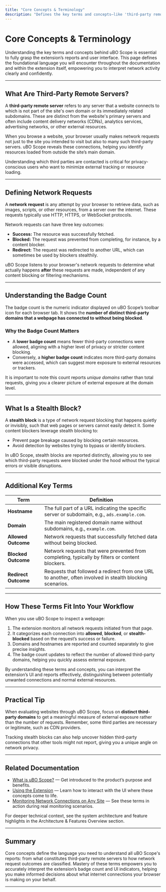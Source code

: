 ```yaml
---
title: "Core Concepts & Terminology"
description: "Defines the key terms and concepts—like 'third-party remote server', 'network request', 'badge count', and 'stealth block'—used throughout uBO Scope. Ensures users understand the language needed to interpret the extension’s reports and UI."
---
```


# Core Concepts & Terminology

Understanding the key terms and concepts behind uBO Scope is essential to fully grasp the extension’s reports and user interface. This page defines the foundational language you will encounter throughout the documentation and within the extension itself, empowering you to interpret network activity clearly and confidently.

---

## What Are Third-Party Remote Servers?

A **third-party remote server** refers to any server that a website connects to which is not part of the site's own domain or its immediately related subdomains. These are distinct from the website's primary servers and often include content delivery networks (CDNs), analytics services, advertising networks, or other external resources.

When you browse a website, your browser usually makes network requests not just to the site you intended to visit but also to many such third-party servers. uBO Scope reveals these connections, helping you identify resources loaded from outside the site’s main domain.

Understanding which third parties are contacted is critical for privacy-conscious users who want to minimize external tracking or resource loading.

---

## Defining Network Requests

A **network request** is any attempt by your browser to retrieve data, such as images, scripts, or other resources, from a server over the internet. These requests typically use HTTP, HTTPS, or WebSocket protocols.

Network requests can have three key outcomes:

- **Success:** The resource was successfully fetched.
- **Blocked:** The request was prevented from completing, for instance, by a content blocker.
- **Redirect:** The request was redirected to another URL, which can sometimes be used by blockers stealthily.

uBO Scope listens to your browser's network requests to determine what actually happens **after** these requests are made, independent of any content blocking or filtering mechanisms.

---

## Understanding the Badge Count

The badge count is the numeric indicator displayed on uBO Scope’s toolbar icon for each browser tab. It shows the **number of distinct third-party domains that a webpage has connected to without being blocked**.

### Why the Badge Count Matters

- A **lower badge count** means fewer third-party connections were allowed, aligning with a higher level of privacy or stricter content blocking.
- Conversely, a **higher badge count** indicates more third-party domains were accessed, which can suggest more exposure to external resources or trackers.

It is important to note this count reports *unique domains* rather than total requests, giving you a clearer picture of external exposure at the domain level.

---

## What Is a Stealth Block?

A **stealth block** is a type of network request blocking that happens quietly or invisibly, such that web pages or servers cannot easily detect it. Some content blockers leverage stealth blocking to:

- Prevent page breakage caused by blocking certain resources.
- Avoid detection by websites trying to bypass or identify blockers.

In uBO Scope, stealth blocks are reported distinctly, allowing you to see which third-party requests were blocked under the hood without the typical errors or visible disruptions.

---

## Additional Key Terms

| Term                | Definition                                                                                                               |
|---------------------|--------------------------------------------------------------------------------------------------------------------------|
| **Hostname**         | The full part of a URL indicating the specific server or subdomain, e.g., `ads.example.com`.                             |
| **Domain**           | The main registered domain name without subdomains, e.g., `example.com`.                                                 |
| **Allowed Outcome**  | Network requests that successfully fetched data without being blocked.                                                  |
| **Blocked Outcome**  | Network requests that were prevented from completing, typically by filters or content blockers.                           |
| **Redirect Outcome** | Requests that followed a redirect from one URL to another, often involved in stealth blocking scenarios.                |

---

## How These Terms Fit Into Your Workflow

When you use uBO Scope to inspect a webpage:

1. The extension monitors all network requests initiated from that page.
2. It categorizes each connection into **allowed**, **blocked**, or **stealth-blocked** based on the request’s success or failure.
3. Domains and hostnames are reported and counted separately to give precise insights.
4. The badge count updates to reflect the number of allowed third-party domains, helping you quickly assess external exposure.

By understanding these terms and concepts, you can interpret the extension’s UI and reports effectively, distinguishing between potentially unwanted connections and normal external resources.

---

## Practical Tip

When evaluating websites through uBO Scope, focus on **distinct third-party domains** to get a meaningful measure of external exposure rather than the number of requests. Remember, some third parties are necessary or legitimate, such as CDN providers.

Tracking stealth blocks can also help uncover hidden third-party connections that other tools might not report, giving you a unique angle on network privacy.

---

## Related Documentation

- [What is uBO Scope?](../intro-key-concepts/product-overview) — Get introduced to the product’s purpose and benefits.
- [Using the Extension](../../getting-started/usage-and-troubleshooting/using-the-extension) — Learn how to interact with the UI where these concepts come to life.
- [Monitoring Network Connections on Any Site](../../guides/core-workflows/monitoring-network-connections) — See these terms in action during real monitoring scenarios.

For deeper technical context, see the system architecture and feature highlights in the Architecture & Features Overview section.

---

## Summary

Core concepts define the language you need to understand all uBO Scope's reports: from what constitutes third-party remote servers to how network request outcomes are classified. Mastery of these terms empowers you to accurately interpret the extension’s badge count and UI indicators, helping you make informed decisions about what internet connections your browser is making on your behalf.


---